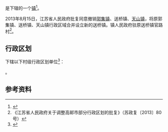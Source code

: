{{中国乡级行政区|32/10/84/116/000}}

'''{{PAGENAMEBASE}}'''是{{PRC admin/fullname|32/10/84/116/000|3}}下辖的一个[[行政建制镇|镇]]<ref>{{PRC admin/ref sgc|{{PRC admin/parent|32/10/84/116/000}}}}</ref>。

2013年8月15日，江苏省人民政府批复同意撤销[[郭集镇|郭集镇]]、送桥镇、[[天山镇_(高邮市)|天山镇]]，将原郭集镇、送桥镇、天山镇行政区域合并设立新的送桥镇。镇人民政府驻原送桥镇官路村<ref>《江苏省人民政府关于调整高邮市部分行政区划的批复》（苏政复〔2013〕80号）</ref>。

== 行政区划 ==
{{PAGENAMEBASE}}下辖以下村级行政区划单位<ref>{{PRC admin/ref sgc|32/10/84/116/000}}</ref>：

{{PRC admin/children|32/10/84/116/000}}。

== 参考资料 ==
{{reflist}}

{{江苏行政区划小作品}}
{{PRC admin/navcat|32/10/84/116/000}}